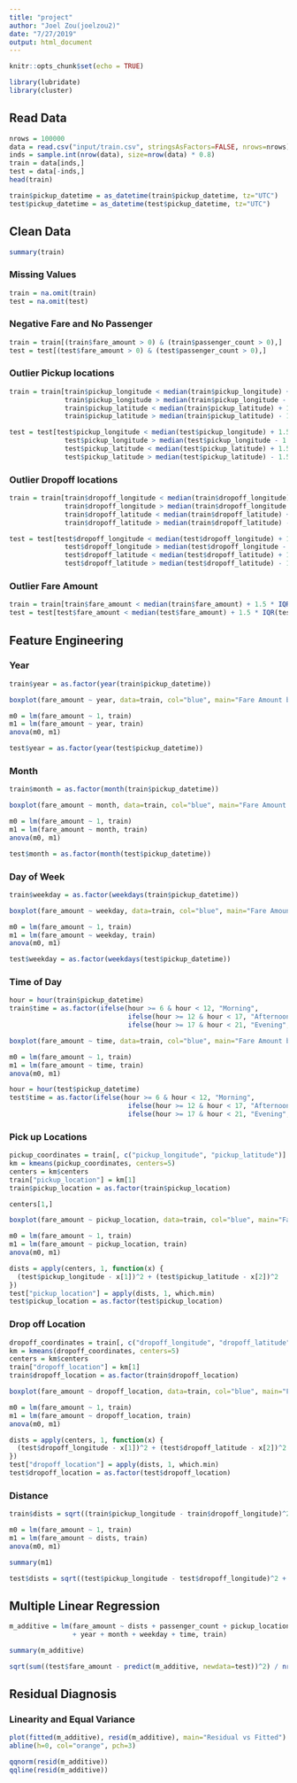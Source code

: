```yaml
---
title: "project"
author: "Joel Zou(joelzou2)"
date: "7/27/2019"
output: html_document
---
```


```r
knitr::opts_chunk$set(echo = TRUE)
```


```r
library(lubridate)
library(cluster)
```



## Read Data

```r
nrows = 100000
data = read.csv("input/train.csv", stringsAsFactors=FALSE, nrows=nrows)
inds = sample.int(nrow(data), size=nrow(data) * 0.8) 
train = data[inds,]
test = data[-inds,]
head(train)
```




```r
train$pickup_datetime = as_datetime(train$pickup_datetime, tz="UTC")
test$pickup_datetime = as_datetime(test$pickup_datetime, tz="UTC")
```

## Clean Data

```r
summary(train)
```

### Missing Values
```r
train = na.omit(train)
test = na.omit(test)
```


### Negative Fare and No Passenger

```r
train = train[(train$fare_amount > 0) & (train$passenger_count > 0),]
test = test[(test$fare_amount > 0) & (test$passenger_count > 0),]
```

### Outlier Pickup locations 

```r
train = train[train$pickup_longitude < median(train$pickup_longitude) + 1.5 * IQR(train$pickup_longitude) &
              train$pickup_longitude > median(train$pickup_longitude - 1.5 * IQR(train$pickup_longitude)) &
              train$pickup_latitude < median(train$pickup_latitude) + 1.5 * IQR(train$pickup_latitude) &
              train$pickup_latitude > median(train$pickup_latitude) - 1.5 * IQR(train$pickup_latitude),]
```
```r
test = test[test$pickup_longitude < median(test$pickup_longitude) + 1.5 * IQR(test$pickup_longitude) &
              test$pickup_longitude > median(test$pickup_longitude - 1.5 * IQR(test$pickup_longitude)) &
              test$pickup_latitude < median(test$pickup_latitude) + 1.5 * IQR(test$pickup_latitude) &
              test$pickup_latitude > median(test$pickup_latitude) - 1.5 * IQR(test$pickup_latitude),]
```


### Outlier Dropoff locations

```r
train = train[train$dropoff_longitude < median(train$dropoff_longitude) + 1.5 * IQR(train$dropoff_longitude) &
              train$dropoff_longitude > median(train$dropoff_longitude - 1.5 * IQR(train$dropoff_longitude)) &
              train$dropoff_latitude < median(train$dropoff_latitude) + 1.5 * IQR(train$dropoff_latitude) &
              train$dropoff_latitude > median(train$dropoff_latitude) - 1.5 * IQR(train$dropoff_latitude),]
```
```r
test = test[test$dropoff_longitude < median(test$dropoff_longitude) + 1.5 * IQR(test$dropoff_longitude) &
              test$dropoff_longitude > median(test$dropoff_longitude - 1.5 * IQR(test$dropoff_longitude)) &
              test$dropoff_latitude < median(test$dropoff_latitude) + 1.5 * IQR(test$dropoff_latitude) &
              test$dropoff_latitude > median(test$dropoff_latitude) - 1.5 * IQR(test$dropoff_latitude),]
```


### Outlier Fare Amount

```r
train = train[train$fare_amount < median(train$fare_amount) + 1.5 * IQR(train$fare_amount),]
test = test[test$fare_amount < median(test$fare_amount) + 1.5 * IQR(test$fare_amount),]
```



## Feature Engineering

### Year

```r
train$year = as.factor(year(train$pickup_datetime))
```


```r
boxplot(fare_amount ~ year, data=train, col="blue", main="Fare Amount by Year")
```

```r
m0 = lm(fare_amount ~ 1, train)
m1 = lm(fare_amount ~ year, train)
anova(m0, m1)
```

```r
test$year = as.factor(year(test$pickup_datetime))
```


### Month

```r
train$month = as.factor(month(train$pickup_datetime))
```

```r
boxplot(fare_amount ~ month, data=train, col="blue", main="Fare Amount by Month")
```

```r
m0 = lm(fare_amount ~ 1, train)
m1 = lm(fare_amount ~ month, train)
anova(m0, m1)
```

```r
test$month = as.factor(month(test$pickup_datetime))
```


### Day of Week

```r
train$weekday = as.factor(weekdays(train$pickup_datetime))
```

```r
boxplot(fare_amount ~ weekday, data=train, col="blue", main="Fare Amount by Day of Week")
```

```r
m0 = lm(fare_amount ~ 1, train)
m1 = lm(fare_amount ~ weekday, train)
anova(m0, m1)
```

```r
test$weekday = as.factor(weekdays(test$pickup_datetime))
```



### Time of Day

```r
hour = hour(train$pickup_datetime)
train$time = as.factor(ifelse(hour >= 6 & hour < 12, "Morning", 
                              ifelse(hour >= 12 & hour < 17, "Afternoon",
                              ifelse(hour >= 17 & hour < 21, "Evening", "Night"))))
```

```r
boxplot(fare_amount ~ time, data=train, col="blue", main="Fare Amount by Time of Day")
```

```r
m0 = lm(fare_amount ~ 1, train)
m1 = lm(fare_amount ~ time, train)
anova(m0, m1)
```


```r
hour = hour(test$pickup_datetime)
test$time = as.factor(ifelse(hour >= 6 & hour < 12, "Morning", 
                              ifelse(hour >= 12 & hour < 17, "Afternoon",
                              ifelse(hour >= 17 & hour < 21, "Evening", "Night"))))
```

### Pick up Locations

```r
pickup_coordinates = train[, c("pickup_longitude", "pickup_latitude")]
km = kmeans(pickup_coordinates, centers=5)
centers = km$centers
train["pickup_location"] = km[1]
train$pickup_location = as.factor(train$pickup_location)
```


```r
centers[1,]
```

```r
boxplot(fare_amount ~ pickup_location, data=train, col="blue", main="Fare Amount by Pickup Location")
```

```r
m0 = lm(fare_amount ~ 1, train)
m1 = lm(fare_amount ~ pickup_location, train)
anova(m0, m1)
```


```r
dists = apply(centers, 1, function(x) {
  (test$pickup_longitude - x[1])^2 + (test$pickup_latitude - x[2])^2
})
test["pickup_location"] = apply(dists, 1, which.min)
test$pickup_location = as.factor(test$pickup_location)
```

### Drop off Location

```r
dropoff_coordinates = train[, c("dropoff_longitude", "dropoff_latitude")]
km = kmeans(dropoff_coordinates, centers=5)
centers = km$centers
train["dropoff_location"] = km[1]
train$dropoff_location = as.factor(train$dropoff_location)
```


```r
boxplot(fare_amount ~ dropoff_location, data=train, col="blue", main="Fare Amount by Dropoff Location")
```

```r
m0 = lm(fare_amount ~ 1, train)
m1 = lm(fare_amount ~ dropoff_location, train)
anova(m0, m1)
```

```r
dists = apply(centers, 1, function(x) {
  (test$dropoff_longitude - x[1])^2 + (test$dropoff_latitude - x[2])^2
})
test["dropoff_location"] = apply(dists, 1, which.min)
test$dropoff_location = as.factor(test$dropoff_location)
```


### Distance

```r
train$dists = sqrt((train$pickup_longitude - train$dropoff_longitude)^2 + (train$pickup_latitude - train$dropoff_latitude)^2)
```


```r
m0 = lm(fare_amount ~ 1, train)
m1 = lm(fare_amount ~ dists, train)
anova(m0, m1)
```

```r
summary(m1)
```


```r
test$dists = sqrt((test$pickup_longitude - test$dropoff_longitude)^2 + (test$pickup_latitude - test$dropoff_latitude)^2)
```




## Multiple Linear Regression

```r
m_additive = lm(fare_amount ~ dists + passenger_count + pickup_location + dropoff_location 
                + year + month + weekday + time, train)
```

```r
summary(m_additive)
```

```r
sqrt(sum((test$fare_amount - predict(m_additive, newdata=test))^2) / nrow(test))
```


## Residual Diagnosis

### Linearity and Equal Variance

```r
plot(fitted(m_additive), resid(m_additive), main="Residual vs Fitted")
abline(h=0, col="orange", pch=3)
```
```r
qqnorm(resid(m_additive))
qqline(resid(m_additive))
```


